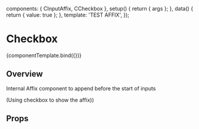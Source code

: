 
<Meta title="Components/Low Level/CInputAffix" component={CInputAffix} />

<!--- Component template -->

  components: { CInputAffix, CCheckbox },
  setup() {
    return { args };
  },
  data() {
    return { value: true };
  },
  template:
    '<CInputAffix v-bind="args">TEST AFFIX<CCheckbox v-bind="args" v-model="value"></CCheckbox></CInputAffix>',
});

<!--- Component documentation -->

# Checkbox

<Canvas withSource="open">
  <Story name="Overview">{componentTemplate.bind({})}</Story>
</Canvas>

## Overview

Internal Affix component to append before the start of inputs

(Using checkbox to show the affix))

## Props

<ArgsTable story="Overview" />
